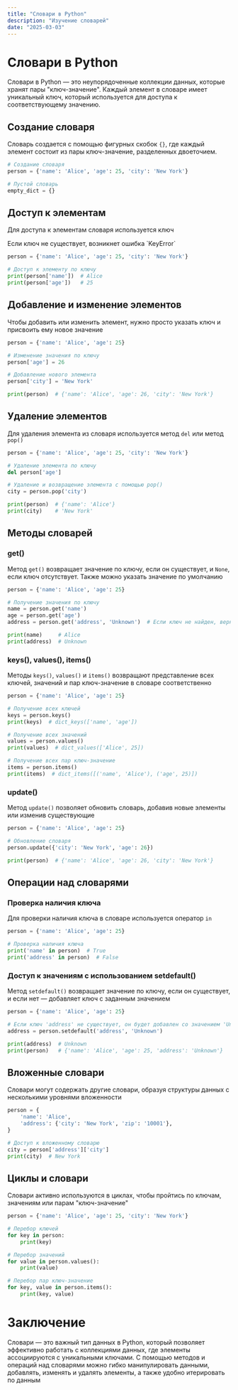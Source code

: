 ```yaml
---
title: "Словари в Python"
description: "Изучение словарей"
date: "2025-03-03"
---
```



# Словари в Python

Словари в Python — это неупорядоченные коллекции данных, которые хранят пары "ключ-значение". Каждый элемент в словаре имеет уникальный ключ, который используется для доступа к соответствующему значению.

## Создание словаря

Словарь создается с помощью фигурных скобок `{}`, где каждый элемент состоит из пары ключ-значение, разделенных двоеточием.

```python
# Создание словаря
person = {'name': 'Alice', 'age': 25, 'city': 'New York'}

# Пустой словарь
empty_dict = {}
```

## Доступ к элементам

Для доступа к элементам словаря используется ключ

<Callout type="warning" title="Обратите внимание">
  Если ключ не существует, возникнет ошибка `KeyError`
</Callout>

```python
person = {'name': 'Alice', 'age': 25, 'city': 'New York'}

# Доступ к элементу по ключу
print(person['name'])  # Alice
print(person['age'])   # 25
```

## Добавление и изменение элементов

Чтобы добавить или изменить элемент, нужно просто указать ключ и присвоить ему новое значение

```python
person = {'name': 'Alice', 'age': 25}

# Изменение значения по ключу
person['age'] = 26

# Добавление нового элемента
person['city'] = 'New York'

print(person)  # {'name': 'Alice', 'age': 26, 'city': 'New York'}
```

## Удаление элементов

Для удаления элемента из словаря используется метод `del` или метод `pop()`

```python
person = {'name': 'Alice', 'age': 25, 'city': 'New York'}

# Удаление элемента по ключу
del person['age']

# Удаление и возвращение элемента с помощью pop()
city = person.pop('city')

print(person)  # {'name': 'Alice'}
print(city)    # 'New York'
```

## Методы словарей

### get()

Метод `get()` возвращает значение по ключу, если он существует, и `None`, если ключ отсутствует. Также можно указать значение по умолчанию

```python
person = {'name': 'Alice', 'age': 25}

# Получение значения по ключу
name = person.get('name')
age = person.get('age')
address = person.get('address', 'Unknown')  # Если ключ не найден, вернется 'Unknown'

print(name)     # Alice
print(address)  # Unknown
```

### keys(), values(), items()

Методы `keys()`, `values()` и `items()` возвращают представление всех ключей, значений и пар ключ-значение в словаре соответственно

```python
person = {'name': 'Alice', 'age': 25}

# Получение всех ключей
keys = person.keys()
print(keys)  # dict_keys(['name', 'age'])

# Получение всех значений
values = person.values()
print(values)  # dict_values(['Alice', 25])

# Получение всех пар ключ-значение
items = person.items()
print(items)  # dict_items([('name', 'Alice'), ('age', 25)])
```

### update()

Метод `update()` позволяет обновить словарь, добавив новые элементы или изменив существующие

```python
person = {'name': 'Alice', 'age': 25}

# Обновление словаря
person.update({'city': 'New York', 'age': 26})

print(person)  # {'name': 'Alice', 'age': 26, 'city': 'New York'}
```

## Операции над словарями

### Проверка наличия ключа

Для проверки наличия ключа в словаре используется оператор `in`

```python
person = {'name': 'Alice', 'age': 25}

# Проверка наличия ключа
print('name' in person)  # True
print('address' in person)  # False
```

### Доступ к значениям с использованием setdefault()

Метод `setdefault()` возвращает значение по ключу, если он существует, и если нет — добавляет ключ с заданным значением

```python
person = {'name': 'Alice', 'age': 25}

# Если ключ 'address' не существует, он будет добавлен со значением 'Unknown'
address = person.setdefault('address', 'Unknown')

print(address)  # Unknown
print(person)   # {'name': 'Alice', 'age': 25, 'address': 'Unknown'}
```

## Вложенные словари

Словари могут содержать другие словари, образуя структуры данных с несколькими уровнями вложенности

```python
person = {
    'name': 'Alice',
    'address': {'city': 'New York', 'zip': '10001'},
}

# Доступ к вложенному словарю
city = person['address']['city']
print(city)  # New York
```

## Циклы и словари

Словари активно используются в циклах, чтобы пройтись по ключам, значениям или парам "ключ-значение"

```python
person = {'name': 'Alice', 'age': 25, 'city': 'New York'}

# Перебор ключей
for key in person:
    print(key)

# Перебор значений
for value in person.values():
    print(value)

# Перебор пар ключ-значение
for key, value in person.items():
    print(key, value)
```

# Заключение

Словари — это важный тип данных в Python, который позволяет эффективно работать с коллекциями данных, где элементы ассоциируются с уникальными ключами. С помощью методов и операций над словарями можно гибко манипулировать данными, добавлять, изменять и удалять элементы, а также удобно итерировать по данным
